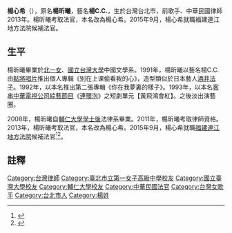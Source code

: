 '''楊心希'''（{{bd|1968年|6月15日||||}}），原名'''楊昕曦'''，藝名'''楊C.C.'''，生於台灣台北市，前歌手、中華民國律師2013年。楊昕曦考取法官，本名改為楊心希。2015年9月，楊心希就職福建連江地方法院候補法官。

==生平==
楊昕曦畢業於[[北一女|北一女]]、[[國立台灣大學|國立台灣大學]]中國文學系。1991年，楊昕曦以藝名楊C.C.由[[點將唱片|點將唱片]]推出個人專輯《别在上课偷看我的心》，造型類似於日本藝人[[酒井法子|酒井法子]]。1992年，以本名推出第二張專輯《你在我夢裏的樣子》。1993年，以本名[[客串|客串]][[中華電視公司|中華電視公司]][[綜藝節目|綜藝節目]]《[[連環泡|連環泡]]》之短劇單元【黃飛鴻會紅】。之後淡出演藝圈。

2008年，楊昕曦自[[輔仁大學|輔仁大學]][[深造文憑|學士後]]法律系畢業。2011年，楊昕曦考取律師資格。2013年，楊昕曦考取法官，本名改為楊心希。2015年9月，楊心希就職[[福建連江地方法院|福建連江地方法院]]候補法官<ref>{{cite news|title=90年代玉女歌手大變身 現在馬祖當法官|url=http://udn.com/news/story/8/1842841|accessdate=2016-07-21|agency=聯合報|date=2016-07-21|archive-date=2019-11-29|archive-url=https://web.archive.org/web/20191129082402/https://udn.com/news/story/8/1842841|dead-url=no}}</ref><ref>{{cite news|title=【哇】90年代玉女歌手 現在竟是法官|url=http://www.appledaily.com.tw/realtimenews/article/entertainment/20160721/912154/|accessdate=2016-07-21|agency=台灣蘋果日報|date=2016-07-21|archive-date=2017-01-12|archive-url=https://web.archive.org/web/20170112211735/http://www.appledaily.com.tw/realtimenews/article/entertainment/20160721/912154/|dead-url=no}}</ref>。

==註釋==
{{reflist}}
[[Category:台灣律師|Category:台灣律師]]
[[Category:臺北市立第一女子高級中學校友|Category:臺北市立第一女子高級中學校友]]
[[Category:國立臺灣大學校友|Category:國立臺灣大學校友]]
[[Category:輔仁大學校友|Category:輔仁大學校友]]
[[Category:中華民國法官|Category:中華民國法官]]
[[Category:台灣女歌手|Category:台灣女歌手]]
[[Category:台北市人|Category:台北市人]]
[[Category:楊姓|Category:楊姓]]
